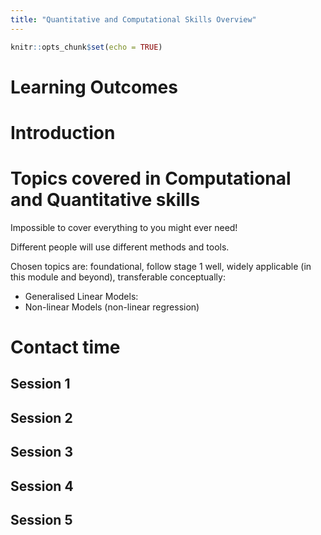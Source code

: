 ```yaml
---
title: "Quantitative and Computational Skills Overview"
---
```


```r
knitr::opts_chunk$set(echo = TRUE)
```


# Learning Outcomes 



# Introduction



# Topics covered in Computational and Quantitative skills

Impossible to cover everything to you might ever need!

Different people will use different methods and tools.

Chosen topics are: foundational, follow stage 1 well, widely applicable (in this module and beyond), transferable conceptually:

* Generalised Linear Models: 
* Non-linear Models (non-linear regression)



# Contact time


## Session 1

## Session 2

## Session 3

## Session 4

## Session 5
